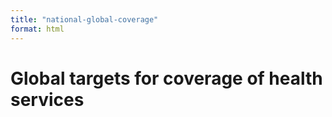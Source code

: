 ```yaml
---
title: "national-global-coverage"
format: html
---
```


# Global targets for coverage of health services